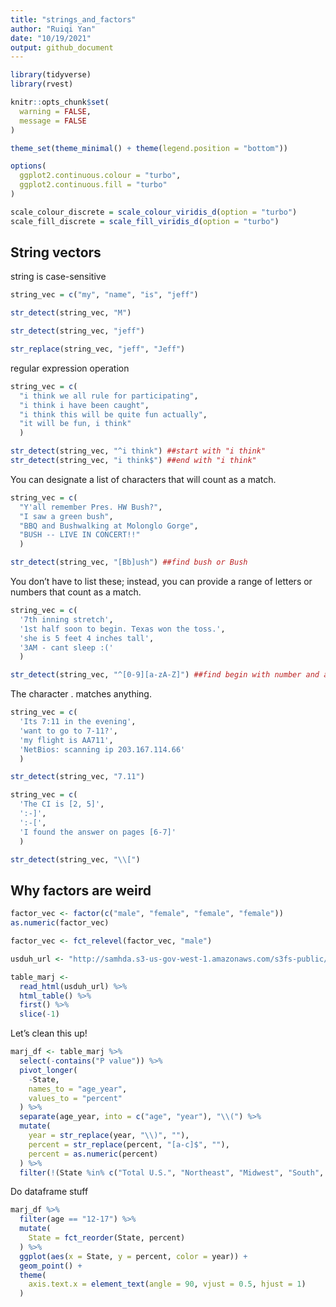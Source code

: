 ```yaml
---
title: "strings_and_factors"
author: "Ruiqi Yan"
date: "10/19/2021"
output: github_document
---
```


```r
library(tidyverse)
library(rvest)

knitr::opts_chunk$set(
  warning = FALSE,
  message = FALSE
)

theme_set(theme_minimal() + theme(legend.position = "bottom"))

options(
  ggplot2.continuous.colour = "turbo",
  ggplot2.continuous.fill = "turbo"
)

scale_colour_discrete = scale_colour_viridis_d(option = "turbo")
scale_fill_discrete = scale_fill_viridis_d(option = "turbo")
```

## String vectors

string is case-sensitive

```r
string_vec = c("my", "name", "is", "jeff")

str_detect(string_vec, "M")

str_detect(string_vec, "jeff")

str_replace(string_vec, "jeff", "Jeff")
```

regular expression operation

```r
string_vec = c(
  "i think we all rule for participating",
  "i think i have been caught",
  "i think this will be quite fun actually",
  "it will be fun, i think"
  )

str_detect(string_vec, "^i think") ##start with "i think"
str_detect(string_vec, "i think$") ##end with "i think"
```


You can designate a list of characters that will count as a match.

```r
string_vec = c(
  "Y'all remember Pres. HW Bush?",
  "I saw a green bush",
  "BBQ and Bushwalking at Molonglo Gorge",
  "BUSH -- LIVE IN CONCERT!!"
  )

str_detect(string_vec, "[Bb]ush") ##find bush or Bush
```



You don’t have to list these; instead, you can provide a range of letters or numbers that count as a match.
```r
string_vec = c(
  '7th inning stretch',
  '1st half soon to begin. Texas won the toss.',
  'she is 5 feet 4 inches tall',
  '3AM - cant sleep :('
  )

str_detect(string_vec, "^[0-9][a-zA-Z]") ##find begin with number and a letter

```


The character . matches anything.

```r
string_vec = c(
  'Its 7:11 in the evening',
  'want to go to 7-11?',
  'my flight is AA711',
  'NetBios: scanning ip 203.167.114.66'
  )

str_detect(string_vec, "7.11")
```



```r
string_vec = c(
  'The CI is [2, 5]',
  ':-]',
  ':-[',
  'I found the answer on pages [6-7]'
  )

str_detect(string_vec, "\\[")
```


## Why factors are weird

```r
factor_vec <- factor(c("male", "female", "female", "female"))
as.numeric(factor_vec)

factor_vec <- fct_relevel(factor_vec, "male")

```

```r
usduh_url <- "http://samhda.s3-us-gov-west-1.amazonaws.com/s3fs-public/field-uploads/2k15StateFiles/NSDUHsaeShortTermCHG2015.htm"

table_marj <- 
  read_html(usduh_url) %>% 
  html_table() %>% 
  first() %>% 
  slice(-1)

```

Let's clean this up!

```r
marj_df <- table_marj %>% 
  select(-contains("P value")) %>% 
  pivot_longer(
    -State,
    names_to = "age_year",
    values_to = "percent"
  ) %>% 
  separate(age_year, into = c("age", "year"), "\\(") %>% 
  mutate(
    year = str_replace(year, "\\)", ""),
    percent = str_replace(percent, "[a-c]$", ""),
    percent = as.numeric(percent)
  ) %>% 
  filter(!(State %in% c("Total U.S.", "Northeast", "Midwest", "South", "West")))
```

Do dataframe stuff

```r
marj_df %>% 
  filter(age == "12-17") %>% 
  mutate(
    State = fct_reorder(State, percent)
  ) %>% 
  ggplot(aes(x = State, y = percent, color = year)) +
  geom_point() +
  theme(
    axis.text.x = element_text(angle = 90, vjust = 0.5, hjust = 1)
  )
```

